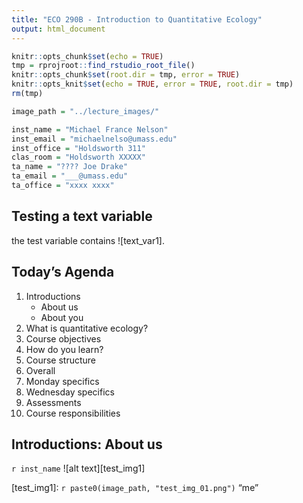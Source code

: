 ```yaml
---
title: "ECO 290B - Introduction to Quantitative Ecology"
output: html_document
---
```


```r
knitr::opts_chunk$set(echo = TRUE)
tmp = rprojroot::find_rstudio_root_file()
knitr::opts_chunk$set(root.dir = tmp, error = TRUE)
knitr::opts_knit$set(echo = TRUE, error = TRUE, root.dir = tmp)
rm(tmp)

image_path = "../lecture_images/"

```


```r
inst_name = "Michael France Nelson"
inst_email = "michaelnelso@umass.edu"
inst_office = "Holdsworth 311"
clas_room = "Holdsworth XXXXX"
ta_name = "???? Joe Drake"
ta_email = "___@umass.edu"
ta_office = "xxxx xxxx"


```

<!-- ## Contact info -->
<!-- `r inst_name` -->



## Testing a text variable
the test variable contains 
![text_var1].

## Today's Agenda
<ol>
<li>Introductions<ul>
  <li> About us </li>
  <li> About you </li>
</ul></li>
<li> What is quantitative ecology? </li>
<li> Course objectives </li>
<li> How do you learn? </li>
<li> Course structure </li>
<li> Overall </li>
<li> Monday specifics </li>
<li> Wednesday specifics </li>
<li> Assessments </li>
<li> Course responsibilities </li>

</ol>

## Introductions: About us
`r inst_name`
![alt text][test_img1]




[test_img1]: `r paste0(image_path, "test_img_01.png")` "me"